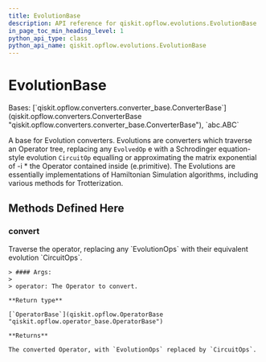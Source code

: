 ```yaml
---
title: EvolutionBase
description: API reference for qiskit.opflow.evolutions.EvolutionBase
in_page_toc_min_heading_level: 1
python_api_type: class
python_api_name: qiskit.opflow.evolutions.EvolutionBase
---
```


# EvolutionBase

<Class id="qiskit.opflow.evolutions.EvolutionBase" github="https://github.com/qiskit/qiskit/tree/stable/0.21/qiskit/opflow/evolutions/evolution_base.py" signature="EvolutionBase">
  Bases: [`qiskit.opflow.converters.converter_base.ConverterBase`](qiskit.opflow.converters.ConverterBase "qiskit.opflow.converters.converter_base.ConverterBase"), `abc.ABC`

  A base for Evolution converters. Evolutions are converters which traverse an Operator tree, replacing any `EvolvedOp` e with a Schrodinger equation-style evolution `CircuitOp` equalling or approximating the matrix exponential of -i \* the Operator contained inside (e.primitive). The Evolutions are essentially implementations of Hamiltonian Simulation algorithms, including various methods for Trotterization.

  ## Methods Defined Here

  ### convert

  <Function id="qiskit.opflow.evolutions.EvolutionBase.convert" name="convert" signature="abstract EvolutionBase.convert(operator)">
    Traverse the operator, replacing any `EvolutionOps` with their equivalent evolution `CircuitOps`.

    > #### Args:
    >
    > operator: The Operator to convert.

    **Return type**

    [`OperatorBase`](qiskit.opflow.OperatorBase "qiskit.opflow.operator_base.OperatorBase")

    **Returns**

    The converted Operator, with `EvolutionOps` replaced by `CircuitOps`.
  </Function>
</Class>

